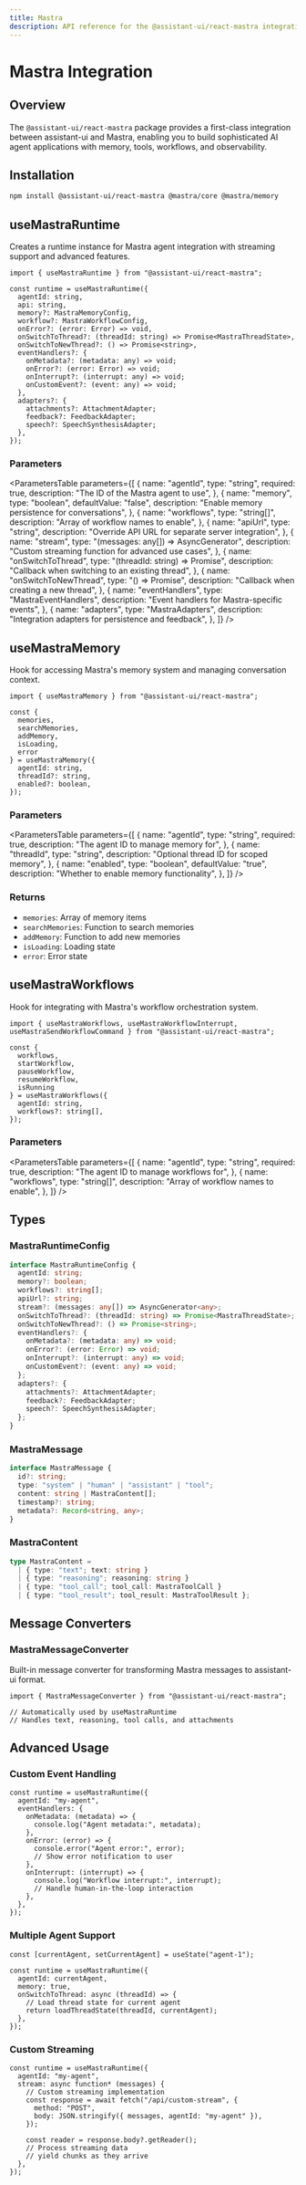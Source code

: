 ```yaml
---
title: Mastra
description: API reference for the @assistant-ui/react-mastra integration
---
```



# Mastra Integration

## Overview

The `@assistant-ui/react-mastra` package provides a first-class integration between assistant-ui and Mastra, enabling you to build sophisticated AI agent applications with memory, tools, workflows, and observability.

## Installation

```bash npm2yarn
npm install @assistant-ui/react-mastra @mastra/core @mastra/memory
```

## useMastraRuntime

Creates a runtime instance for Mastra agent integration with streaming support and advanced features.

```tsx
import { useMastraRuntime } from "@assistant-ui/react-mastra";

const runtime = useMastraRuntime({
  agentId: string,
  api: string,
  memory?: MastraMemoryConfig,
  workflow?: MastraWorkflowConfig,
  onError?: (error: Error) => void,
  onSwitchToThread?: (threadId: string) => Promise<MastraThreadState>,
  onSwitchToNewThread?: () => Promise<string>,
  eventHandlers?: {
    onMetadata?: (metadata: any) => void;
    onError?: (error: Error) => void;
    onInterrupt?: (interrupt: any) => void;
    onCustomEvent?: (event: any) => void;
  },
  adapters?: {
    attachments?: AttachmentAdapter;
    feedback?: FeedbackAdapter;
    speech?: SpeechSynthesisAdapter;
  },
});
```

### Parameters

<ParametersTable
  parameters={[
    {
      name: "agentId",
      type: "string",
      required: true,
      description: "The ID of the Mastra agent to use",
    },
    {
      name: "memory",
      type: "boolean",
      defaultValue: "false",
      description: "Enable memory persistence for conversations",
    },
    {
      name: "workflows",
      type: "string[]",
      description: "Array of workflow names to enable",
    },
    {
      name: "apiUrl",
      type: "string",
      description: "Override API URL for separate server integration",
    },
    {
      name: "stream",
      type: "(messages: any[]) => AsyncGenerator<any>",
      description: "Custom streaming function for advanced use cases",
    },
    {
      name: "onSwitchToThread",
      type: "(threadId: string) => Promise<MastraThreadState>",
      description: "Callback when switching to an existing thread",
    },
    {
      name: "onSwitchToNewThread",
      type: "() => Promise<string>",
      description: "Callback when creating a new thread",
    },
    {
      name: "eventHandlers",
      type: "MastraEventHandlers",
      description: "Event handlers for Mastra-specific events",
    },
    {
      name: "adapters",
      type: "MastraAdapters",
      description: "Integration adapters for persistence and feedback",
    },
  ]}
/>

## useMastraMemory

Hook for accessing Mastra's memory system and managing conversation context.

```tsx
import { useMastraMemory } from "@assistant-ui/react-mastra";

const {
  memories,
  searchMemories,
  addMemory,
  isLoading,
  error
} = useMastraMemory({
  agentId: string,
  threadId?: string,
  enabled?: boolean,
});
```

### Parameters

<ParametersTable
  parameters={[
    {
      name: "agentId",
      type: "string",
      required: true,
      description: "The agent ID to manage memory for",
    },
    {
      name: "threadId",
      type: "string",
      description: "Optional thread ID for scoped memory",
    },
    {
      name: "enabled",
      type: "boolean",
      defaultValue: "true",
      description: "Whether to enable memory functionality",
    },
  ]}
/>

### Returns

- `memories`: Array of memory items
- `searchMemories`: Function to search memories
- `addMemory`: Function to add new memories
- `isLoading`: Loading state
- `error`: Error state

## useMastraWorkflows

Hook for integrating with Mastra's workflow orchestration system.

```tsx
import { useMastraWorkflows, useMastraWorkflowInterrupt, useMastraSendWorkflowCommand } from "@assistant-ui/react-mastra";

const {
  workflows,
  startWorkflow,
  pauseWorkflow,
  resumeWorkflow,
  isRunning
} = useMastraWorkflows({
  agentId: string,
  workflows?: string[],
});
```

### Parameters

<ParametersTable
  parameters={[
    {
      name: "agentId",
      type: "string",
      required: true,
      description: "The agent ID to manage workflows for",
    },
    {
      name: "workflows",
      type: "string[]",
      description: "Array of workflow names to enable",
    },
  ]}
/>





## Types

### MastraRuntimeConfig

```typescript
interface MastraRuntimeConfig {
  agentId: string;
  memory?: boolean;
  workflows?: string[];
  apiUrl?: string;
  stream?: (messages: any[]) => AsyncGenerator<any>;
  onSwitchToThread?: (threadId: string) => Promise<MastraThreadState>;
  onSwitchToNewThread?: () => Promise<string>;
  eventHandlers?: {
    onMetadata?: (metadata: any) => void;
    onError?: (error: Error) => void;
    onInterrupt?: (interrupt: any) => void;
    onCustomEvent?: (event: any) => void;
  };
  adapters?: {
    attachments?: AttachmentAdapter;
    feedback?: FeedbackAdapter;
    speech?: SpeechSynthesisAdapter;
  };
}
```

### MastraMessage

```typescript
interface MastraMessage {
  id?: string;
  type: "system" | "human" | "assistant" | "tool";
  content: string | MastraContent[];
  timestamp?: string;
  metadata?: Record<string, any>;
}
```

### MastraContent

```typescript
type MastraContent =
  | { type: "text"; text: string }
  | { type: "reasoning"; reasoning: string }
  | { type: "tool_call"; tool_call: MastraToolCall }
  | { type: "tool_result"; tool_result: MastraToolResult };
```

## Message Converters

### MastraMessageConverter

Built-in message converter for transforming Mastra messages to assistant-ui format.

```tsx
import { MastraMessageConverter } from "@assistant-ui/react-mastra";

// Automatically used by useMastraRuntime
// Handles text, reasoning, tool calls, and attachments
```

## Advanced Usage

### Custom Event Handling

```tsx
const runtime = useMastraRuntime({
  agentId: "my-agent",
  eventHandlers: {
    onMetadata: (metadata) => {
      console.log("Agent metadata:", metadata);
    },
    onError: (error) => {
      console.error("Agent error:", error);
      // Show error notification to user
    },
    onInterrupt: (interrupt) => {
      console.log("Workflow interrupt:", interrupt);
      // Handle human-in-the-loop interaction
    },
  },
});
```

### Multiple Agent Support

```tsx
const [currentAgent, setCurrentAgent] = useState("agent-1");

const runtime = useMastraRuntime({
  agentId: currentAgent,
  memory: true,
  onSwitchToThread: async (threadId) => {
    // Load thread state for current agent
    return loadThreadState(threadId, currentAgent);
  },
});
```

### Custom Streaming

```tsx
const runtime = useMastraRuntime({
  agentId: "my-agent",
  stream: async function* (messages) {
    // Custom streaming implementation
    const response = await fetch("/api/custom-stream", {
      method: "POST",
      body: JSON.stringify({ messages, agentId: "my-agent" }),
    });

    const reader = response.body?.getReader();
    // Process streaming data
    // yield chunks as they arrive
  },
});
```
